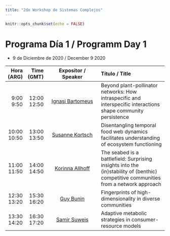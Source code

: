 ```yaml
---
title: "2do Workshop de Sistemas Complejos"
---
```


```r
knitr::opts_chunk$set(echo = FALSE)
```


# Programa Día 1 / Programm Day 1  

* 9 de Diciembre de 2020 / December 9 2020



------------------------------------------------------------------------------------------------------------------------
   Hora    Time     Expositor /                               Título / 
  (ARG)   (GMT)     Speaker                                   Title
------- ------- --------------------------------------------- ----------------------------------------------------------
 9:00   12:00   [Ignasi Bartomeus](https://bit.ly/33alHVJ)    Beyond plant-pollinator networks: How intraspecific 
 9:50   12:50                                                 and interspecific interactions shape community persistence
                       
10:00   13:00   [Susanne Kortsch](https://bit.ly/33xyIbW)     Disentangling temporal food web dynamics facilitates
10:50   13:50                                                 understanding of ecosystem functioning  
                       
11:00   14:00       [Korinna Allhoff](https://bit.ly/2UxLWAz) The seabed is a battlefield: Surprising insights into 
11:50   14:50                                                 the (in)stability of (benthic) competitive communities
                                                              from a network approach
                          
12:30   15:30       [Guy Bunin](https://bit.ly/35JFaOn)       Fingerprints of high-dimensionality in diverse communities
13:20   16:20                

13:30   16:30   [Samir Suweis](https://suweis.github.io/)     Adaptive metabolic strategies in consumer-resource models
14:20   17:20                                            
                       
------------------------------------------------------------------------------------------------------------------------ 